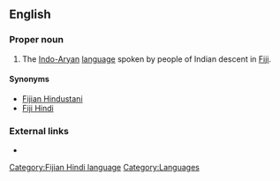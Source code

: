 {{interwiktionary|code=hif}}
==English==

{{wikipedia|Fiji Hindi}}

===Proper noun===
{{en-proper noun}}

# The [[Indo-Aryan]] [[language]] spoken by people of Indian descent in [[Fiji]].

====Synonyms====
*[[Fijian Hindustani]]
*[[Fiji Hindi]]

===External links===
*{{ethnologue|code=hif}}

[[Category:Fijian Hindi language]]
[[Category:Languages]]